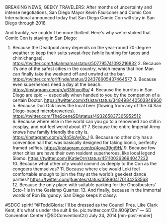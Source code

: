 BREAKING NEWS, GEEKY TRAVELERS: After months of uncertainty and intense negotiations, San Diego Mayor Kevin Faulconer and Comic Con International announced today that San Diego Comic Con will stay in San Diego through 2018.

And frankly, we couldn't be more thrilled. Here's why we're stoked that Comic Con is staying in San Diego:
1. Because the Deadpool army depends on the year-round 70-degree weather to keep their suits sweat-free (while hunting for tacos and chimichangas).
https://twitter.com/takahmama/status/507795741092216832
2. Because it’s one of the safest cities in the country, which means that Iron Man can finally take the weekend off and unwind at the bar.
https://twitter.com/griffinde/status/224376605437464577
3. Because even superheroes need a day at the beach.
https://instagram.com/p/u635hxoI9u/
4. Because the burritos in San Diego are epic -- especially when handed to you by the companion of a certain Doctor.
https://twitter.com/xfsista/status/348498440503848960
5. Because Doc Ock loves the local beer (flowing from any of the 74 San Diego-based microbreweries).
https://twitter.com/TheSceneSD/status/493265837365952512
6. Because where else in the world can you go to a renowned zoo still in cosplay, and not feel weird about it?
7. Because the entire Imperial Army knows how family friendly the city is.
https://instagram.com/p/4n5lcAy0p_/
8. Because no other city has a convention hall that was basically designed for taking iconic, perfectly framed selfies.
https://instagram.com/p/4oya39gt9H/
9. Because few other cities are have their own resident superheroes, like local legend Slomo.
https://twitter.com/1KatieOrr/status/451100363694047232
10. Because what other city would commit as deeply to the Con as the congoers themselves?
11. Because where else would Loki feel comfortable enough to join the fray at the world’s geekiest dance parties?
https://twitter.com/jfuentes/status/358904170134253568
12. Because the only place with suitable parking for the Ghostbusters’ Ecto-1 is in the Gaslamp Quarter.
13. And finally, because in the immortal words of Ron Burgundy: San Diego keeps it classy.

#SDCC spirit! “@ToddGloria: I'll be dressed as the Council Pres. Like Clark Kent, it's what's under the suit &amp; tie. pic.twitter.com/ZnJiO6jfQm”
— SD Convention Center (@SDConventionCtr) July 24, 2014
[mn-post-ender]